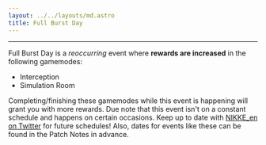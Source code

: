 ---
layout: ../../layouts/md.astro
title: Full Burst Day
---

<FullBurstDayBanner />

---

Full Burst Day is a _reoccurring_ event where **rewards are increased** in the following gamemodes:
- Interception
- Simulation Room

Completing/finishing these gamemodes while this event is happening will grant you with more rewards. Due note that this event isn't on a constant schedule and happens on certain occasions. Keep up to date with [NIKKE_en on Twitter](https://twitter.com/nikke_en/) for future schedules! Also, dates for events like these can be found in the Patch Notes in advance.